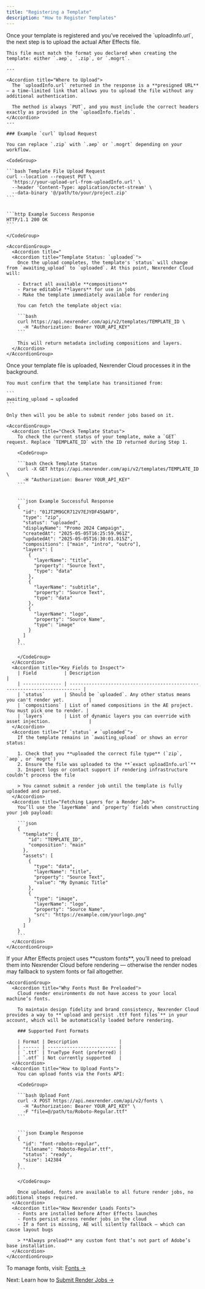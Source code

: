```yaml
---
title: "Registering a Template"
description: "How to Register Templates"
---
```


  <Step title="Upload the AE File">
    Once your template is registered and you’ve received the `uploadInfo.url`, the next step is to upload the actual After Effects file.

    This file must match the format you declared when creating the template: either `.aep`, `.zip`, or `.mogrt`.

    ---

    <Accordion title="Where to Upload">
      The `uploadInfo.url` returned in the response is a **presigned URL** — a time-limited link that allows you to upload the file without any additional authentication.

      The method is always `PUT`, and you must include the correct headers exactly as provided in the `uploadInfo.fields`.
    </Accordion>
    ---

    ### Example `curl` Upload Request

    You can replace `.zip` with `.aep` or `.mogrt` depending on your workflow.

    <CodeGroup>

    ```bash Template File Upload Request
    curl --location --request PUT \
      'https://your-upload-url-from-uploadInfo.url' \
      --header 'Content-Type: application/octet-stream' \
      --data-binary '@/path/to/your/project.zip'
    ```

    
    ```http Example Success Response
    HTTP/1.1 200 OK
    ```

    </CodeGroup>

    <AccordionGroup>
      <Accordion title="
      <Accordion title="Template Status: `uploaded`">
        Once the upload completes, the template's `status` will change from `awaiting_upload` to `uploaded`. At this point, Nexrender Cloud will:

        - Extract all available **compositions**
        - Parse editable **layers** for use in jobs
        - Make the template immediately available for rendering

        You can fetch the template object via:

        ```bash
        curl https://api.nexrender.com/api/v2/templates/TEMPLATE_ID \
          -H "Authorization: Bearer YOUR_API_KEY"
        ```

        This will return metadata including compositions and layers.
      </Accordion>
    </AccordionGroup>
  </Step>
  <Step title="Confirm Status">
    Once your template file is uploaded, Nexrender Cloud processes it in the background.

    You must confirm that the template has transitioned from:

    ```
    awaiting_upload → uploaded
    ```

    Only then will you be able to submit render jobs based on it.

    <AccordionGroup>
      <Accordion title="Check Template Status">
        To check the current status of your template, make a `GET` request. Replace `TEMPLATE_ID` with the ID returned during Step 1.

        <CodeGroup>

        ```bash Check Template Status
        curl -X GET https://api.nexrender.com/api/v2/templates/TEMPLATE_ID \
          -H "Authorization: Bearer YOUR_API_KEY"
        ```

        
        ```json Example Successful Response
        {
          "id": "01JT2M9GCR712V7EJYDF45QAFD",
          "type": "zip",
          "status": "uploaded",
          "displayName": "Promo 2024 Campaign",
          "createdAt": "2025-05-05T16:25:59.961Z",
          "updatedAt": "2025-05-05T16:30:01.015Z",
          "compositions": ["main", "intro", "outro"],
          "layers": [
            {
              "layerName": "title",
              "property": "Source Text",
              "type": "data"
            },
            {
              "layerName": "subtitle",
              "property": "Source Text",
              "type": "data"
            },
            {
              "layerName": "logo",
              "property": "Source Name",
              "type": "image"
            }
          ]
        }
        ```

        </CodeGroup>
      </Accordion>
      <Accordion title="Key Fields to Inspect">
        | Field          | Description                                                                |
        | -------------- | -------------------------------------------------------------------------- |
        | `status`       | Should be `uploaded`. Any other status means you can't render yet.         |
        | `compositions` | List of named compositions in the AE project. You must pick one to render. |
        | `layers`       | List of dynamic layers you can override with asset injection.              |
      </Accordion>
      <Accordion title="If `status` ≠ `uploaded`">
        If the template remains in `awaiting_upload` or shows an error status:

        1. Check that you **uploaded the correct file type** (`zip`, `aep`, or `mogrt`)
        2. Ensure the file was uploaded to the **`exact uploadInfo.url`**
        3. Inspect logs or contact support if rendering infrastructure couldn’t process the file

        > You cannot submit a render job until the template is fully uploaded and parsed.
      </Accordion>
      <Accordion title="Fetching Layers for a Render Job">
        You’ll use the `layerName` and `property` fields when constructing your job payload:

        ```json
        {
          "template": {
            "id": "TEMPLATE_ID",
            "composition": "main"
          },
          "assets": [
            {
              "type": "data",
              "layerName": "title",
              "property": "Source Text",
              "value": "My Dynamic Title"
            },
            {
              "type": "image",
              "layerName": "logo",
              "property": "Source Name",
              "src": "https://example.com/yourlogo.png"
            }
          ]
        }
        ```
      </Accordion>
    </AccordionGroup>
  </Step>
  <Step title="Optional – Fonts & Dependencies">
    If your After Effects project uses **custom fonts**, you’ll need to preload them into Nexrender Cloud before rendering — otherwise the render nodes may fallback to system fonts or fail altogether.

    <AccordionGroup>
      <Accordion title="Why Fonts Must Be Preloaded">
        Cloud render environments do not have access to your local machine’s fonts.

        To maintain design fidelity and brand consistency, Nexrender Cloud provides a way to **`upload and persist .ttf font files`** in your account, which will be automatically loaded before rendering.

        ### Supported Font Formats

        | Format | Description               |
        | ------ | ------------------------- |
        | `.ttf` | TrueType Font (preferred) |
        | `.otf` | Not currently supported   |
      </Accordion>
      <Accordion title="How to Upload Fonts">
        You can upload fonts via the Fonts API:

        <CodeGroup>

        ```bash Upload Font
        curl -X POST https://api.nexrender.com/api/v2/fonts \
          -H "Authorization: Bearer YOUR_API_KEY" \
          -F "file=@/path/to/Roboto-Regular.ttf"
        ```

        
        ```json Example Response
        {
          "id": "font-roboto-regular",
          "filename": "Roboto-Regular.ttf",
          "status": "ready",
          "size": 142384
        }
        ```

        </CodeGroup>

        Once uploaded, fonts are available to all future render jobs, no additional steps required.
      </Accordion>
      <Accordion title="How Nexrender Loads Fonts">
        - Fonts are installed before After Effects launches
        - Fonts persist across render jobs in the cloud
        - If a font is missing, AE will silently fallback — which can cause layout bugs

        > **Always preload** any custom font that’s not part of Adobe’s base installation.
      </Accordion>
    </AccordionGroup>
  </Step>
</Steps>

To manage fonts, visit: [Fonts →](../cloud/fonts/upload)

Next: Learn how to [Submit Render Jobs →](../cloud/jobs/creating-jobs)